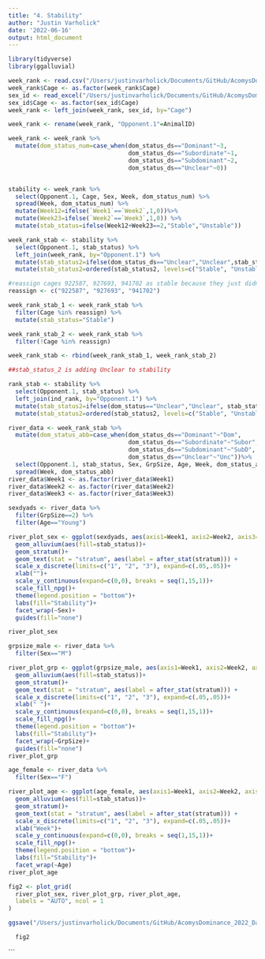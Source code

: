 ```yaml
---
title: "4. Stability"
author: "Justin Varholick"
date: '2022-06-16'
output: html_document
---
```


```r
library(tidyverse)
library(ggalluvial)
```

```r
week_rank <- read.csv("/Users/justinvarholick/Documents/GitHub/AcomysDominance_2022_Data_Results/Data/dscorebweek_edited.csv")
week_rank$Cage <- as.factor(week_rank$Cage)
sex_id <- read_excel("/Users/justinvarholick/Documents/GitHub/AcomysDominance_2022_Data_Results/Data/AcomysDomRegen_Inventory.xlsx", sheet = "Sheet3")
sex_id$Cage <- as.factor(sex_id$Cage)
week_rank <- left_join(week_rank, sex_id, by="Cage")

week_rank <- rename(week_rank, "Opponent.1"=AnimalID)

week_rank <- week_rank %>%
  mutate(dom_status_num=case_when(dom_status_ds=="Dominant"~3,
                                  dom_status_ds=="Subordinate"~1,
                                  dom_status_ds=="Subdominant"~2,
                                  dom_status_ds=="Unclear"~0))


stability <- week_rank %>% 
  select(Opponent.1, Cage, Sex, Week, dom_status_num) %>% 
  spread(Week, dom_status_num) %>% 
  mutate(Week12=ifelse(`Week1`==`Week2`,1,0))%>% 
  mutate(Week23=ifelse(`Week2`==`Week3`,1,0)) %>% 
  mutate(stab_status=ifelse(Week12+Week23==2,"Stable","Unstable"))

week_rank_stab <- stability %>% 
  select(Opponent.1, stab_status) %>% 
  left_join(week_rank, by="Opponent.1") %>% 
  mutate(stab_status2=ifelse(dom_status_ds=="Unclear","Unclear",stab_status)) %>% 
  mutate(stab_status2=ordered(stab_status2, levels=c("Stable", "Unstable", "Unclear")))

#reassign cages 922587, 927693, 941702 as stable because they just didn't engage in agonistic behavior, not necessarily unstable
reassign <- c("922587", "927693", "941702")

week_rank_stab_1 <- week_rank_stab %>% 
  filter(Cage %in% reassign) %>% 
  mutate(stab_status="Stable")

week_rank_stab_2 <- week_rank_stab %>% 
  filter(!Cage %in% reassign)

week_rank_stab <- rbind(week_rank_stab_1, week_rank_stab_2)

##stab_status_2 is adding Unclear to stability

rank_stab <- stability %>% 
  select(Opponent.1, stab_status) %>% 
  left_join(ind_rank, by="Opponent.1") %>% 
  mutate(stab_status2=ifelse(dom_status=="Unclear","Unclear", stab_status)) %>% 
  mutate(stab_status2=ordered(stab_status2, levels=c("Stable", "Unstable", "Unclear")))
```



```r
river_data <- week_rank_stab %>% 
  mutate(dom_status_abb=case_when(dom_status_ds=="Dominant"~"Dom",
                                  dom_status_ds=="Subordinate"~"Subor",
                                  dom_status_ds=="Subdominant"~"SubD",
                                  dom_status_ds=="Unclear"~"Unc"))%>% 
  select(Opponent.1, stab_status, Sex, GrpSize, Age, Week, dom_status_abb) %>% 
  spread(Week, dom_status_abb)
river_data$Week1 <- as.factor(river_data$Week1)
river_data$Week2 <- as.factor(river_data$Week2)
river_data$Week3 <- as.factor(river_data$Week3)
```


```r

sexdyads <- river_data %>% 
  filter(GrpSize==2) %>% 
  filter(Age=="Young")

river_plot_sex <- ggplot(sexdyads, aes(axis1=Week1, axis2=Week2, axis3=Week3))+
  geom_alluvium(aes(fill=stab_status))+
  geom_stratum()+
  geom_text(stat = "stratum", aes(label = after_stat(stratum))) +
  scale_x_discrete(limits=c("1", "2", "3"), expand=c(.05,.05))+
  xlab("")+
  scale_y_continuous(expand=c(0,0), breaks = seq(1,15,1))+
  scale_fill_npg()+
  theme(legend.position = "bottom")+
  labs(fill="Stability")+
  facet_wrap(~Sex)+
  guides(fill="none")

river_plot_sex
```

```r
grpsize_male <- river_data %>% 
  filter(Sex=="M")

river_plot_grp <- ggplot(grpsize_male, aes(axis1=Week1, axis2=Week2, axis3=Week3))+
  geom_alluvium(aes(fill=stab_status))+
  geom_stratum()+
  geom_text(stat = "stratum", aes(label = after_stat(stratum))) +
  scale_x_discrete(limits=c("1", "2", "3"), expand=c(.05,.05))+
  xlab(" ")+
  scale_y_continuous(expand=c(0,0), breaks = seq(1,15,1))+
  scale_fill_npg()+
  theme(legend.position = "bottom")+
  labs(fill="Stability")+
  facet_wrap(~GrpSize)+
  guides(fill="none")
river_plot_grp
```
```r
age_female <- river_data %>% 
  filter(Sex=="F")

river_plot_age <- ggplot(age_female, aes(axis1=Week1, axis2=Week2, axis3=Week3))+
  geom_alluvium(aes(fill=stab_status))+
  geom_stratum()+
  geom_text(stat = "stratum", aes(label = after_stat(stratum))) +
  scale_x_discrete(limits=c("1", "2", "3"), expand=c(.05,.05))+
  xlab("Week")+
  scale_y_continuous(expand=c(0,0), breaks = seq(1,15,1))+
  scale_fill_npg()+
  theme(legend.position = "bottom")+
  labs(fill="Stability")+
  facet_wrap(~Age)
river_plot_age
```
```r
fig2 <- plot_grid(
  river_plot_sex, river_plot_grp, river_plot_age,
  labels = "AUTO", ncol = 1
)

ggsave("/Users/justinvarholick/Documents/GitHub/AcomysDominance_2022_Data_Results/R generated figures/Fig2_stab_plots.tiff", fig2, units="cm", width = 15, height = 15, device='tiff', dpi=300)

  fig2
```
```

